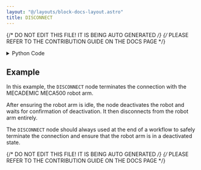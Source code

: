 ```yaml
---
layout: "@/layouts/block-docs-layout.astro"
title: DISCONNECT
---
```


{/* DO NOT EDIT THIS FILE! IT IS BEING AUTO GENERATED */}
{/* PLEASE REFER TO THE CONTRIBUTION GUIDE ON THE DOCS PAGE */}


<PythonDocsDisplay docstring={docstring} />

<details>
<summary>Python Code</summary>

```python
from flojoy import flojoy, TextBlob
from PYTHON.utils.mecademic_state.mecademic_state import query_for_handle


@flojoy(deps={"mecademicpy": "1.4.0"})
def DISCONNECT(ip_address: TextBlob) -> None:
    """
    The DISCONNECT node disconnect the Mecademic robot arm via its API.

    Inputs
    ------
    ip_address
        The IP address of the robot arm.

    """

    robot = query_for_handle(ip_address.text_blob)

    robot.WaitIdle()

    robot.DeactivateRobot()
    robot.WaitDeactivated()

    robot.Disconnect()
    robot.WaitSimDeactivated()
    robot.WaitDisconnected()

    return None

```

[Find this Flojoy Block on GitHub](https://github.com/flojoy-ai/blocks/blob/main/blocks/IO/ROBOTICS/ARMS/MECADEMIC/DISCONNECT/DISCONNECT.py)

</details>

## Example

<GetHelpWidget />

<AppDisplay app={app} blockName="DISCONNECT" client:visible />

In this example, the `DISCONNECT` node terminates the connection with the MECADEMIC MECA500 robot arm.

After ensuring the robot arm is idle, the node deactivates the robot and waits for confirmation of deactivation. It then disconnects from the robot arm entirely.

The `DISCONNECT` node should always used at the end of a workflow to safely terminate the connection and ensure that the robot arm is in a deactivated state.


{/* DO NOT EDIT THIS FILE! IT IS BEING AUTO GENERATED */}
{/* PLEASE REFER TO THE CONTRIBUTION GUIDE ON THE DOCS PAGE */}
